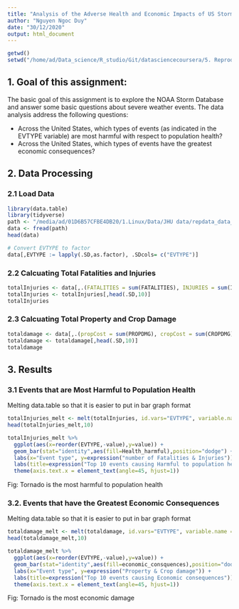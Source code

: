 ```yaml
---
title: "Analysis of the Adverse Health and Economic Impacts of US Storms"
author: "Nguyen Ngoc Duy"
date: "30/12/2020"
output: html_document
---
```

```r
getwd()
setwd("/home/ad/Data_science/R_studio/Git/datasciencecoursera/5. Reproducible_research")
```
## 1. Goal of this assignment:

The basic goal of this assignment is to explore the NOAA Storm Database and answer some basic questions about severe weather events. The data analysis  address the following questions:

- Across the United States, which types of events (as indicated in the \color{red}{\verb|EVTYPE|}EVTYPE variable) are most harmful with respect to population health?
- Across the United States, which types of events have the greatest economic consequences?

## 2. Data Processing
### 2.1 Load Data

```r
library(data.table)
library(tidyverse)
path <- "/media/ad/01D6B57CFBE4DB20/1.Linux/Data/JHU data/repdata_data_StormData.csv"
data <- fread(path)
head(data)
```
```r
# Convert EVTYPE to factor
data[,EVTYPE := lapply(.SD,as.factor), .SDcols= c("EVTYPE")]
```

### 2.2 Calcuating Total Fatalities and Injuries

```r
totalInjuries <- data[,.(FATALITIES = sum(FATALITIES), INJURIES = sum(INJURIES), totals = sum(FATALITIES) + sum(INJURIES)),by="EVTYPE"][order(-totals)]
totalInjuries <- totalInjuries[,head(.SD,10)]
totalInjuries
```

### 2.3 Calcuating Total Property and Crop Damage

```r
totaldamage <- data[,.(propCost = sum(PROPDMG), cropCost = sum(CROPDMG), Total_Cost = sum(PROPDMG) + sum(CROPDMG)),by="EVTYPE"][order(-Total_Cost)]
totaldamage <- totaldamage[,head(.SD,10)]
totaldamage
```

## 3. Results
### 3.1 Events that are Most Harmful to Population Health

Melting data.table so that it is easier to put in bar graph format
```r
totalInjuries_melt <- melt(totalInjuries, id.vars="EVTYPE", variable.name = "Health_harmful")
head(totalInjuries_melt,10)
```

```r
totalInjuries_melt %>% 
  ggplot(aes(x=reorder(EVTYPE,-value),y=value)) +
  geom_bar(stat="identity",aes(fill=Health_harmful),position="dodge") +
  labs(x="Event type", y=expression("number of Fatalities & Injuries")) + 
  labs(title=expression("Top 10 events causing Harmful to population health"))+
  theme(axis.text.x = element_text(angle=45, hjust=1))
```
Fig: Tornado is the most harmful to population health

### 3.2. Events that have the Greatest Economic Consequences

Melting data.table so that it is easier to put in bar graph format
```r
totaldamage_melt <- melt(totaldamage, id.vars="EVTYPE", variable.name = "economic_consquences")
head(totaldamage_melt,10)
```

```r
totaldamage_melt %>% 
  ggplot(aes(x=reorder(EVTYPE,-value),y=value)) +
  geom_bar(stat="identity",aes(fill=economic_consquences),position="dodge") +
  labs(x="Event type", y=expression("Property & Crop damage")) + 
  labs(title=expression("Top 10 events causing Economic consequences")) +
  theme(axis.text.x = element_text(angle=45, hjust=1))
```
Fig: Tornado is the most economic damage

